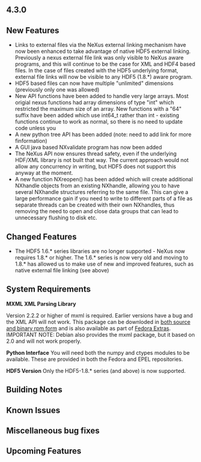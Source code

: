 == 4.3.0 ==

==New Features==

* Links to external files via the NeXus external linking mechanism have now been enhanced to take advantage of native HDF5 external linking. Previously a nexus external file link was only visible to NeXus aware programs, and this will continue to be the case for XML and HDF4 based files. In the case of files created with the HDF5 underlying format, external file links will now be visible to any HDF5 (1.8.*) aware program.
* HDF5 based files can now have multiple "unlimited" dimensions (previously only one was allowed)
* New API functions have been added to handle very large arrays. Most origial nexus functions had array dimensions of type "int" which restricted the maximum size of an array. New functions with a "64" suffix have been added which use int64_t rather than int - existing functions continue to work as normal, so there is no need to update code unless you
* A new python tree API has been added (note: need to add link for more finformation)
* A GUI java based NXvalidate program has now been added
* The NeXus API now ensures thread safety, even if the underlying HDF/XML library is not built that way. The current approach would not allow any concurrency in writing, but HDF5 does not support this anyway at the moment. 
* A new function NXreopen() has been added which will create additional NXhandle objects from an existing NXhandle, allowing you to have several NXhandle structures referring to the same file. This can give a large performance gain if you need to write to different parts of a file as separate threads can be created with their own NXhandles, thus removing the need to open and close data groups that can lead to unnecessary flushing to disk etc.

==Changed Features==

* The HDF5 1.6.* series libraries are no longer supported - NeXus now requires 1.8.* or higher. The 1.6.* series is now very old and moving to 1.8.* has allowed us to make use of new and improved features, such as native external file linking (see above)  

==System Requirements==
'''MXML XML Parsing Library'''

Version 2.2.2 or higher of mxml is required. Earlier versions have a bug and the XML API will not work. This package can be downloded in [http://www.easysw.com/~mike/mxml/software.php both source and binary rpm form] and is also available as part of [http://fedoraproject.org/wiki/Extras/UsingExtras Fedora Extras]. IMPORTANT NOTE: Debian also provides the mxml package, but it based on 2.0 and will not work properly.


'''Python Interface'''
You will need both the numpy and ctypes modules to be available.  These are provided in both the Fedora and EPEL repositories.

'''HDF5 Version'''
Only the HDF5-1.8.* series (and above) is now supported.

==Building Notes==

==Known Issues==

==Miscellaneous bug fixes==

==Upcoming Features==
